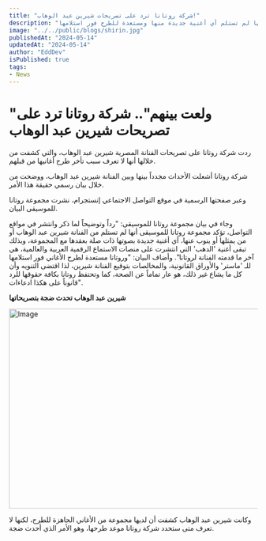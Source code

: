 ```yaml
---
title: "شركة روتانا ترد على تصريحات شيرين عبد الوهاب!"
description: "رد شركة روتانا على تصريحات شيرين عبد الوهاب بشأن تأخر طرح الأغاني، مؤكدة أنها لم تستلم أي أغنية جديدة منها ومستعدة للطرح فور استلامها."
image: "../../public/blogs/shirin.jpg"
publishedAt: "2024-05-14"
updatedAt: "2024-05-14"
author: "EddDev"
isPublished: true
tags:
- News
---
```


# "ولعت بينهم".. شركة روتانا ترد على تصريحات شيرين عبد الوهاب


ردت شركة روتانا على تصريحات الفنانة المصرية شيرين عبد الوهاب، والتي كشفت من خلالها أنها لا تعرف سبب تأخر طرح أغانيها من قبلهم.

شركة روتانا أشعلت الأحداث مجدداً بينها وبين الفنانة شيرين عبد الوهاب، ووضحت من خلال بيان رسمي حقيقة هذا الأمر.

وعبر صفحتها الرسمية في موقع التواصل الاجتماعي إنستجرام، نشرت مجموعة روتانا للموسيقى البيان.

وجاء في بيان مجموعة روتانا للموسيقى: "رداً وتوضيحاً لما ذكر وانتشر في مواقع التواصل، تؤكد مجموعة روتانا للموسيقى أنها لم تستلم من الفنانة شيرين عبد الوهاب أو من يمثلها أو ينوب عنها، أي أغنية جديدة بصوتها ذات صلة بعقدها مع المجموعة، وبذلك تبقى أغنية 'الدهب' التي انتشرت على منصات الاستماع الرقمية العربية والعالمية، هي آخر ما قدمته الفنانة لروتانا". وأضاف البيان: "وروتانا مستعدة لطرح الأغاني فور استلامها للـ 'ماستر' والأوراق القانونية، والمخالصات بتوقيع الفنانة شيرين، لذا اقتضى التنويه وأن كل ما يشاع غير ذلك، هو عار تماماً عن الصحة، كما وتحتفظ روتانا بكافة حقوقها للرد قانوناً على هكذا ادعاءات".

**شيرين عبد الوهاب تحدث ضجة بتصريحاتها**

<Image
  src="/blogs/shirin-1.jpg"
  width="718"
  height="404"
  alt="Image"
  sizes="100vw"
/>


وكانت شيرين عبد الوهاب كشفت أن لديها مجموعة من الأغاني الجاهزة للطرح، لكنها لا تعرف متى ستحدد شركة روتانا موعد طرحها، وهو الأمر الذي أحدث ضجة.
